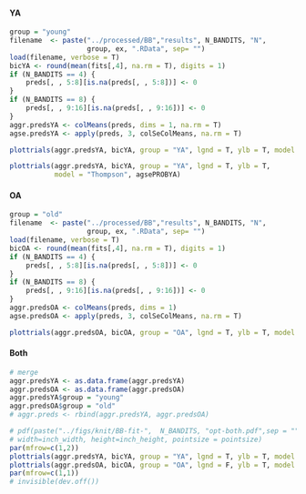 #### YA

```r
group = "young"
filename  <- paste("../processed/BB","results", N_BANDITS, "N", 
				   group, ex, ".RData", sep= "")
load(filename, verbose = T)
bicYA <- round(mean(fits[,4], na.rm = T), digits = 1)
if (N_BANDITS == 4) {
	preds[, , 5:8][is.na(preds[, , 5:8])] <- 0
}
if (N_BANDITS == 8) {
	preds[, , 9:16][is.na(preds[, , 9:16])] <- 0
}
aggr.predsYA <- colMeans(preds, dims = 1, na.rm = T) 
agse.predsYA <- apply(preds, 3, colSeColMeans, na.rm = T) 
```

```r
plottrials(aggr.predsYA, bicYA, group = "YA", lgnd = T, ylb = T, model = "Thompson")
```

```r
plottrials(aggr.predsYA, bicYA, group = "YA", lgnd = T, ylb = T, 
		   model = "Thompson", agsePROBYA)
```

\newpage


#### OA

```r
group = "old"
filename  <- paste("../processed/BB","results", N_BANDITS, "N", 
				   group, ex, ".RData", sep= "")
load(filename, verbose = T)
bicOA <- round(mean(fits[,4], na.rm = T), digits = 1)
if (N_BANDITS == 4) {
	preds[, , 5:8][is.na(preds[, , 5:8])] <- 0
}
if (N_BANDITS == 8) {
	preds[, , 9:16][is.na(preds[, , 9:16])] <- 0
}
aggr.predsOA <- colMeans(preds, dims = 1) 
agse.predsOA <- apply(preds, 3, colSeColMeans, na.rm = T) 
```

```r
plottrials(aggr.predsOA, bicOA, group = "OA", lgnd = T, ylb = T, model = "Thompson")
```

\newpage


#### Both

```r
# merge
aggr.predsYA <- as.data.frame(aggr.predsYA)
aggr.predsOA <- as.data.frame(aggr.predsOA)
aggr.predsYA$group = "young"
aggr.predsOA$group = "old"
# aggr.preds <- rbind(aggr.predsYA, aggr.predsOA)
```


```r
# pdf(paste("../figs/knit/BB-fit-",  N_BANDITS, "opt-both.pdf",sep = ""), 
# width=inch_width, height=inch_height, pointsize = pointsize)
par(mfrow=c(1,2))
plottrials(aggr.predsYA, bicYA, group = "YA", lgnd = T, ylb = T, model = "Thompson")
plottrials(aggr.predsOA, bicOA, group = "OA", lgnd = F, ylb = T, model = "Thompson")
par(mfrow=c(1,1))
# invisible(dev.off())
```